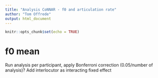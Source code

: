 ```yaml
---
title: "Analysis CoNNAR - f0 and articulation rate"
author: "Tom Offrede"
output: html_document
---
```


```r
knitr::opts_chunk$set(echo = TRUE)
```

# f0 mean

Run analysis per participant, apply Bonferroni correction (0.05/number of analysis)?
Add interlocutor as interacting fixed effect